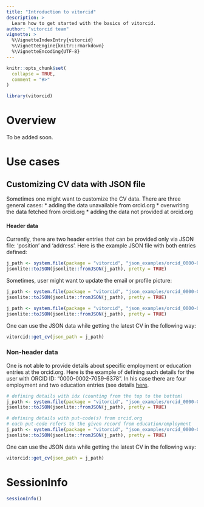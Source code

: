 ```yaml
---
title: "Introduction to vitorcid"
description: >
  Learn how to get started with the basics of vitorcid.
author: "vitorcid team"
vignette: >
  %\VignetteIndexEntry{vitorcid}
  %\VignetteEngine{knitr::rmarkdown}
  %\VignetteEncoding{UTF-8}
---
```


```r
knitr::opts_chunk$set(
  collapse = TRUE,
  comment = "#>"
)
```

```r
library(vitorcid)
```

# Overview
To be added soon.

# Use cases

## Customizing CV data with JSON file

Sometimes one might want to customize the CV data. There are three general cases:
* adding the data unavailable from orcid.org
* overwriting the data fetched from orcid.org 
* adding the data not provided at orcid.org

####  Header data
Currently, there are two header entries that can be provided only via JSON file: 'position' and 'address'. Here is the example JSON file with both entries defined: 
```r
j_path <- system.file(package = "vitorcid", "json_examples/orcid_0000-0002-7059-6378_header_data.json")
jsonlite::toJSON(jsonlite::fromJSON(j_path), pretty = TRUE)
```

Sometimes, user might want to update the email or profile picture:
```r
j_path <- system.file(package = "vitorcid", "json_examples/orcid_0000-0002-7059-6378_email.json")
jsonlite::toJSON(jsonlite::fromJSON(j_path), pretty = TRUE)

j_path <- system.file(package = "vitorcid", "json_examples/orcid_0000-0002-7059-6378_profilepic.json")
jsonlite::toJSON(jsonlite::fromJSON(j_path), pretty = TRUE)
```

One can use the JSON data while getting the latest CV in the following way:
```r
vitorcid::get_cv(json_path = j_path)
```


### Non-header data
One is not able to provide details about specific employment or education entries at the orcid.org. Here is the example of defining such details for the user with ORCID ID: "0000-0002-7059-6378". In his case there are four employment and two education entries (see details [here]( https://orcid.org/0000-0002-7059-6378/print).

```r
# defining details with idx (counting from the top to the bottom)
j_path <- system.file(package = "vitorcid", "json_examples/orcid_0000-0002-7059-6378_why_idx.json")
jsonlite::toJSON(jsonlite::fromJSON(j_path), pretty = TRUE)

# defining details with put-code(s) from orcid.org
# each put-code refers to the given record from education/employment
j_path <- system.file(package = "vitorcid", "json_examples/orcid_0000-0002-7059-6378_why_put-code.json")
jsonlite::toJSON(jsonlite::fromJSON(j_path), pretty = TRUE)
```

One can use the JSON data while getting the latest CV in the following way:
```r
vitorcid::get_cv(json_path = j_path)
```

# SessionInfo {-}

```r
sessionInfo()
```
